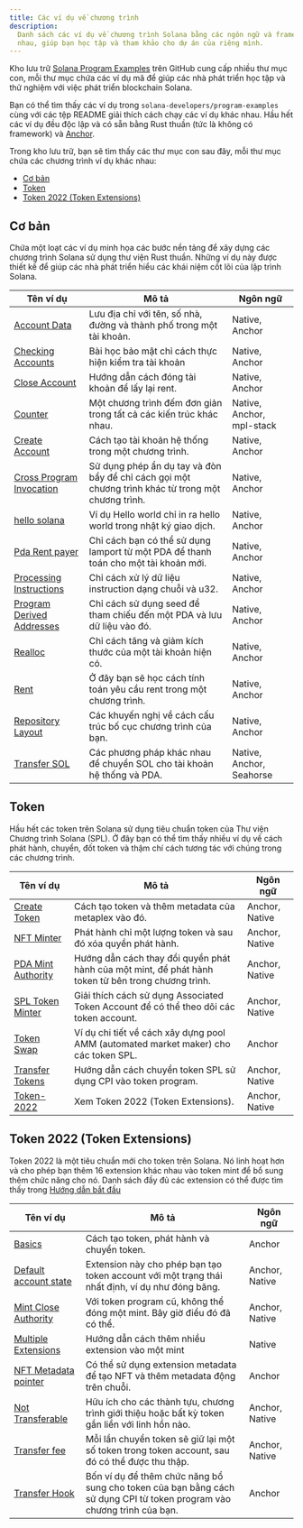 ```yaml
---
title: Các ví dụ về chương trình
description:
  Danh sách các ví dụ về chương trình Solana bằng các ngôn ngữ và framework khác
  nhau, giúp bạn học tập và tham khảo cho dự án của riêng mình.
---
```


Kho lưu trữ
[Solana Program Examples](https://github.com/solana-developers/program-examples)
trên GitHub cung cấp nhiều thư mục con, mỗi thư mục chứa các ví dụ mã để giúp
các nhà phát triển học tập và thử nghiệm với việc phát triển blockchain Solana.

Bạn có thể tìm thấy các ví dụ trong `solana-developers/program-examples` cùng
với các tệp README giải thích cách chạy các ví dụ khác nhau. Hầu hết các ví dụ
đều độc lập và có sẵn bằng Rust thuần (tức là không có framework) và
[Anchor](https://www.anchor-lang.com/docs/installation).

Trong kho lưu trữ, bạn sẽ tìm thấy các thư mục con sau đây, mỗi thư mục chứa các
chương trình ví dụ khác nhau:

- [Cơ bản](#basics)
- [Token](#tokens)
- [Token 2022 (Token Extensions)](#token-2022-token-extensions)

## Cơ bản

Chứa một loạt các ví dụ minh họa các bước nền tảng để xây dựng các chương trình
Solana sử dụng thư viện Rust thuần. Những ví dụ này được thiết kế để giúp các
nhà phát triển hiểu các khái niệm cốt lõi của lập trình Solana.

| Tên ví dụ                                                                                                                     | Mô tả                                                                                              | Ngôn ngữ                  |
| ----------------------------------------------------------------------------------------------------------------------------- | -------------------------------------------------------------------------------------------------- | ------------------------- |
| [Account Data](https://github.com/solana-developers/program-examples/tree/main/basics/account-data)                           | Lưu địa chỉ với tên, số nhà, đường và thành phố trong một tài khoản.                               | Native, Anchor            |
| [Checking Accounts](https://github.com/solana-developers/program-examples/tree/main/basics/checking-accounts)                 | Bài học bảo mật chỉ cách thực hiện kiểm tra tài khoản                                              | Native, Anchor            |
| [Close Account](https://github.com/solana-developers/program-examples/tree/main/basics/close-account)                         | Hướng dẫn cách đóng tài khoản để lấy lại rent.                                                     | Native, Anchor            |
| [Counter](https://github.com/solana-developers/program-examples/tree/main/basics/counter)                                     | Một chương trình đếm đơn giản trong tất cả các kiến trúc khác nhau.                                | Native, Anchor, mpl-stack |
| [Create Account](https://github.com/solana-developers/program-examples/tree/main/basics/create-account)                       | Cách tạo tài khoản hệ thống trong một chương trình.                                                | Native, Anchor            |
| [Cross Program Invocation](https://github.com/solana-developers/program-examples/tree/main/basics/cross-program-invocation)   | Sử dụng phép ẩn dụ tay và đòn bẩy để chỉ cách gọi một chương trình khác từ trong một chương trình. | Native, Anchor            |
| [hello solana](https://github.com/solana-developers/program-examples/tree/main/basics/hello-solana)                           | Ví dụ Hello world chỉ in ra hello world trong nhật ký giao dịch.                                   | Native, Anchor            |
| [Pda Rent payer](https://github.com/solana-developers/program-examples/tree/main/basics/pda-rent-payer)                       | Chỉ cách bạn có thể sử dụng lamport từ một PDA để thanh toán cho một tài khoản mới.                | Native, Anchor            |
| [Processing Instructions](https://github.com/solana-developers/program-examples/tree/main/basics/processing-instructions)     | Chỉ cách xử lý dữ liệu instruction dạng chuỗi và u32.                                              | Native, Anchor            |
| [Program Derived Addresses](https://github.com/solana-developers/program-examples/tree/main/basics/program-derived-addresses) | Chỉ cách sử dụng seed để tham chiếu đến một PDA và lưu dữ liệu vào đó.                             | Native, Anchor            |
| [Realloc](https://github.com/solana-developers/program-examples/tree/main/basics/realloc)                                     | Chỉ cách tăng và giảm kích thước của một tài khoản hiện có.                                        | Native, Anchor            |
| [Rent](https://github.com/solana-developers/program-examples/tree/main/basics/rent)                                           | Ở đây bạn sẽ học cách tính toán yêu cầu rent trong một chương trình.                               | Native, Anchor            |
| [Repository Layout](https://github.com/solana-developers/program-examples/tree/main/basics/repository-layout)                 | Các khuyến nghị về cách cấu trúc bố cục chương trình của bạn.                                      | Native, Anchor            |
| [Transfer SOL](https://github.com/solana-developers/program-examples/tree/main/basics/transfer-sol)                           | Các phương pháp khác nhau để chuyển SOL cho tài khoản hệ thống và PDA.                             | Native, Anchor, Seahorse  |

## Token

Hầu hết các token trên Solana sử dụng tiêu chuẩn token của Thư viện Chương trình
Solana (SPL). Ở đây bạn có thể tìm thấy nhiều ví dụ về cách phát hành, chuyển,
đốt token và thậm chí cách tương tác với chúng trong các chương trình.

| Tên ví dụ                                                                                                       | Mô tả                                                                                               | Ngôn ngữ       |
| --------------------------------------------------------------------------------------------------------------- | --------------------------------------------------------------------------------------------------- | -------------- |
| [Create Token](https://github.com/solana-developers/program-examples/tree/main/tokens/create-token)             | Cách tạo token và thêm metadata của metaplex vào đó.                                                | Anchor, Native |
| [NFT Minter](https://github.com/solana-developers/program-examples/tree/main/tokens/nft-minter)                 | Phát hành chỉ một lượng token và sau đó xóa quyền phát hành.                                        | Anchor, Native |
| [PDA Mint Authority](https://github.com/solana-developers/program-examples/tree/main/tokens/pda-mint-authority) | Hướng dẫn cách thay đổi quyền phát hành của một mint, để phát hành token từ bên trong chương trình. | Anchor, Native |
| [SPL Token Minter](https://github.com/solana-developers/program-examples/tree/main/tokens/spl-token-minter)     | Giải thích cách sử dụng Associated Token Account để có thể theo dõi các token account.              | Anchor, Native |
| [Token Swap](https://github.com/solana-developers/program-examples/tree/main/tokens/token-swap)                 | Ví dụ chi tiết về cách xây dựng pool AMM (automated market maker) cho các token SPL.                | Anchor         |
| [Transfer Tokens](https://github.com/solana-developers/program-examples/tree/main/tokens/transfer-tokens)       | Hướng dẫn cách chuyển token SPL sử dụng CPI vào token program.                                      | Anchor, Native |
| [Token-2022](https://github.com/solana-developers/program-examples/tree/main/tokens/token-2022)                 | Xem Token 2022 (Token Extensions).                                                                  | Anchor, Native |

## Token 2022 (Token Extensions)

Token 2022 là một tiêu chuẩn mới cho token trên Solana. Nó linh hoạt hơn và cho
phép bạn thêm 16 extension khác nhau vào token mint để bổ sung thêm chức năng
cho nó. Danh sách đầy đủ các extension có thể được tìm thấy trong
[Hướng dẫn bắt đầu](/developers/guides/token-extensions/getting-started)

| Tên ví dụ                                                                                                                        | Mô tả                                                                                                                  | Ngôn ngữ       |
| -------------------------------------------------------------------------------------------------------------------------------- | ---------------------------------------------------------------------------------------------------------------------- | -------------- |
| [Basics](https://github.com/solana-developers/program-examples/tree/main/tokens/token-2022/basics/anchor)                        | Cách tạo token, phát hành và chuyển token.                                                                             | Anchor         |
| [Default account state](https://github.com/solana-developers/program-examples/tree/main/tokens/token-2022/default-account-state) | Extension này cho phép bạn tạo token account với một trạng thái nhất định, ví dụ như đóng băng.                        | Anchor, Native |
| [Mint Close Authority](https://github.com/solana-developers/program-examples/tree/main/tokens/token-2022/mint-close-authority)   | Với token program cũ, không thể đóng một mint. Bây giờ điều đó đã có thể.                                              | Anchor, Native |
| [Multiple Extensions](https://github.com/solana-developers/program-examples/tree/main/tokens/token-2022/multiple-extensions)     | Hướng dẫn cách thêm nhiều extension vào một mint                                                                       | Native         |
| [NFT Metadata pointer](https://github.com/solana-developers/program-examples/tree/main/tokens/token-2022/nft-meta-data-pointer)  | Có thể sử dụng extension metadata để tạo NFT và thêm metadata động trên chuỗi.                                         | Anchor         |
| [Not Transferable](https://github.com/solana-developers/program-examples/tree/main/tokens/token-2022/non-transferable)           | Hữu ích cho các thành tựu, chương trình giới thiệu hoặc bất kỳ token gắn liền với linh hồn nào.                        | Anchor, Native |
| [Transfer fee](https://github.com/solana-developers/program-examples/tree/main/tokens/token-2022/transfer-fee)                   | Mỗi lần chuyển token sẽ giữ lại một số token trong token account, sau đó có thể được thu thập.                         | Anchor, Native |
| [Transfer Hook](https://github.com/solana-developers/program-examples/tree/main/tokens/token-2022/transfer-hook)                 | Bốn ví dụ để thêm chức năng bổ sung cho token của bạn bằng cách sử dụng CPI từ token program vào chương trình của bạn. | Anchor         |
